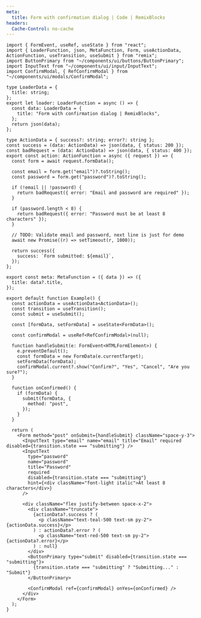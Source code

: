 ```yaml
---
meta:
  title: Form with confirmation dialog | Code | RemixBlocks
headers:
  Cache-Control: no-cache
---
```


```tsx
import { FormEvent, useRef, useState } from "react";
import { LoaderFunction, json, MetaFunction, Form, useActionData, ActionFunction, useTransition, useSubmit } from "remix";
import ButtonPrimary from "~/components/ui/buttons/ButtonPrimary";
import InputText from "~/components/ui/input/InputText";
import ConfirmModal, { RefConfirmModal } from "~/components/ui/modals/ConfirmModal";

type LoaderData = {
  title: string;
};
export let loader: LoaderFunction = async () => {
  const data: LoaderData = {
    title: "Form with confirmation dialog | RemixBlocks",
  };
  return json(data);
};

type ActionData = { success?: string; error?: string };
const success = (data: ActionData) => json(data, { status: 200 });
const badRequest = (data: ActionData) => json(data, { status: 400 });
export const action: ActionFunction = async ({ request }) => {
  const form = await request.formData();

  const email = form.get("email")?.toString();
  const password = form.get("password")?.toString();

  if (!email || !password) {
    return badRequest({ error: "Email and password are required" });
  }

  if (password.length < 8) {
    return badRequest({ error: "Password must be at least 8 characters" });
  }

  // TODO: Validate email and password, next line is just for demo
  await new Promise((r) => setTimeout(r, 1000));

  return success({
    success: `Form submitted: ${email}`,
  });
};

export const meta: MetaFunction = ({ data }) => ({
  title: data?.title,
});

export default function Example() {
  const actionData = useActionData<ActionData>();
  const transition = useTransition();
  const submit = useSubmit();

  const [formData, setFormData] = useState<FormData>();

  const confirmModal = useRef<RefConfirmModal>(null);

  function handleSubmit(e: FormEvent<HTMLFormElement>) {
    e.preventDefault();
    const formData = new FormData(e.currentTarget);
    setFormData(formData);
    confirmModal.current?.show("Confirm?", "Yes", "Cancel", "Are you sure?");
  }

  function onConfirmed() {
    if (formData) {
      submit(formData, {
        method: "post",
      });
    }
  }

  return (
    <Form method="post" onSubmit={handleSubmit} className="space-y-3">
      <InputText type="email" name="email" title="Email" required disabled={transition.state === "submitting"} />
      <InputText
        type="password"
        name="password"
        title="Password"
        required
        disabled={transition.state === "submitting"}
        hint={<div className="font-light italic">At least 8 characters</div>}
      />

      <div className="flex justify-between space-x-2">
        <div className="truncate">
          {actionData?.success ? (
            <p className="text-teal-500 text-sm py-2">{actionData.success}</p>
          ) : actionData?.error ? (
            <p className="text-red-500 text-sm py-2">{actionData?.error}</p>
          ) : null}
        </div>
        <ButtonPrimary type="submit" disabled={transition.state === "submitting"}>
          {transition.state === "submitting" ? "Submitting..." : "Submit"}
        </ButtonPrimary>

        <ConfirmModal ref={confirmModal} onYes={onConfirmed} />
      </div>
    </Form>
  );
}
```
